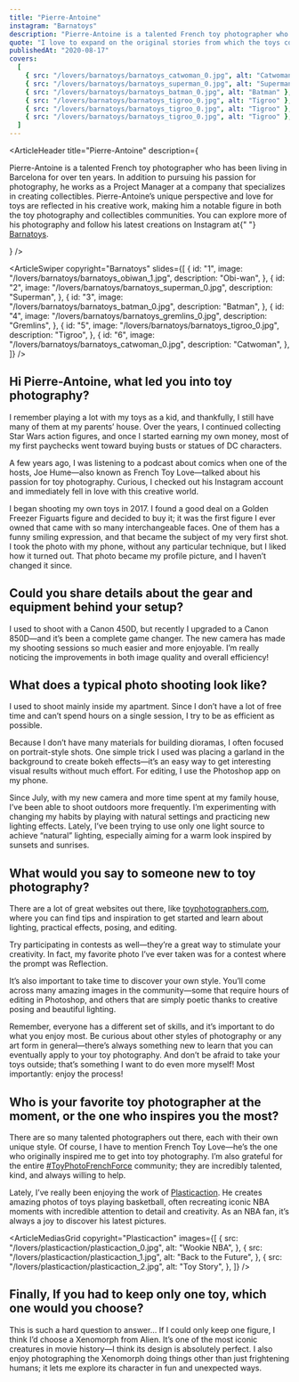 ```yaml
---
title: "Pierre-Antoine"
instagram: "Barnatoys"
description: "Pierre-Antoine is a talented French toy photographer who has been living in Barcelona for over ten years. In addition to pursuing his passion for photography, he works as a Project Manager at a company that specializes in creating collectibles. Pierre-Antoine’s unique perspective and love for toys are reflected in his creative work, making him a notable figure in both the toy photography and collectibles communities."
quote: "I love to expand on the original stories from which the toys come. As kids, our imaginations run wild—we’re constantly asking ourselves billions of questions about everything we see on television. Where did that guy come from? What’s his story? These are the kinds of questions I try to answer with my photography. I do my best to keep that childlike spirit alive and let my curiosity and imagination guide my creative process."
publishedAt: "2020-08-17"
covers:
  [
    { src: "/lovers/barnatoys/barnatoys_catwoman_0.jpg", alt: "Catwoman" },
    { src: "/lovers/barnatoys/barnatoys_superman_0.jpg", alt: "Superman" },
    { src: "/lovers/barnatoys/barnatoys_batman_0.jpg", alt: "Batman" },
    { src: "/lovers/barnatoys/barnatoys_tigroo_0.jpg", alt: "Tigroo" },
    { src: "/lovers/barnatoys/barnatoys_tigroo_0.jpg", alt: "Tigroo" },
    { src: "/lovers/barnatoys/barnatoys_tigroo_0.jpg", alt: "Tigroo" },
  ]
---
```


<ArticleHeader
  title="Pierre-Antoine"
  description={
    <p>
      Pierre-Antoine is a talented French toy photographer who has been living
      in Barcelona for over ten years. In addition to pursuing his passion for
      photography, he works as a Project Manager at a company that specializes
      in creating collectibles. Pierre-Antoine’s unique perspective and love for
      toys are reflected in his creative work, making him a notable figure in
      both the toy photography and collectibles communities. You can explore
      more of his photography and follow his latest creations on Instagram at{" "}
      <a href="https://www.instagram.com/barnatoys">Barnatoys</a>.
    </p>
  }
/>

<ArticleSwiper
  copyright="Barnatoys"
  slides={[
    {
      id: "1",
      image: "/lovers/barnatoys/barnatoys_obiwan_1.jpg",
      description: "Obi-wan",
    },
    {
      id: "2",
      image: "/lovers/barnatoys/barnatoys_superman_0.jpg",
      description: "Superman",
    },
    {
      id: "3",
      image: "/lovers/barnatoys/barnatoys_batman_0.jpg",
      description: "Batman",
    },
    {
      id: "4",
      image: "/lovers/barnatoys/barnatoys_gremlins_0.jpg",
      description: "Gremlins",
    },
    {
      id: "5",
      image: "/lovers/barnatoys/barnatoys_tigroo_0.jpg",
      description: "Tigroo",
    },
    {
      id: "6",
      image: "/lovers/barnatoys/barnatoys_catwoman_0.jpg",
      description: "Catwoman",
    },
  ]}
/>

<ArticleBody>

## Hi Pierre-Antoine, what led you into toy photography?

I remember playing a lot with my toys as a kid, and thankfully, I still have many of them at my parents’ house. Over the years, I continued collecting Star Wars action figures, and once I started earning my own money, most of my first paychecks went toward buying busts or statues of DC characters.

A few years ago, I was listening to a podcast about comics when one of the hosts, Joe Hume—also known as French Toy Love—talked about his passion for toy photography. Curious, I checked out his Instagram account and immediately fell in love with this creative world.

I began shooting my own toys in 2017. I found a good deal on a Golden Freezer Figuarts figure and decided to buy it; it was the first figure I ever owned that came with so many interchangeable faces. One of them has a funny smiling expression, and that became the subject of my very first shot. I took the photo with my phone, without any particular technique, but I liked how it turned out. That photo became my profile picture, and I haven’t changed it since.

</ArticleBody>

<ArticleBlockquote
  quote="I love to expand on the original stories from which the toys come. As kids, our imaginations run wild—we’re constantly asking ourselves billions of questions about everything we see on television. Where did that guy come from? What’s his story? These are the kinds of questions I try to answer with my photography. I do my best to keep that childlike spirit alive and let my curiosity and imagination guide my creative process."
  author="Pierre-Antoine"
/>

<ArticleBody>

## Could you share details about the gear and equipment behind your setup?

I used to shoot with a Canon 450D, but recently I upgraded to a Canon 850D—and it’s been a complete game changer. The new camera has made my shooting sessions so much easier and more enjoyable. I’m really noticing the improvements in both image quality and overall efficiency!

</ArticleBody>

<ArticleBody>

## What does a typical photo shooting look like?

I used to shoot mainly inside my apartment. Since I don’t have a lot of free time and can’t spend hours on a single session, I try to be as efficient as possible.

Because I don’t have many materials for building dioramas, I often focused on portrait-style shots. One simple trick I used was placing a garland in the background to create bokeh effects—it’s an easy way to get interesting visual results without much effort. For editing, I use the Photoshop app on my phone.

Since July, with my new camera and more time spent at my family house, I’ve been able to shoot outdoors more frequently. I’m experimenting with changing my habits by playing with natural settings and practicing new lighting effects. Lately, I’ve been trying to use only one light source to achieve “natural” lighting, especially aiming for a warm look inspired by sunsets and sunrises.

</ArticleBody>

<ArticleBody>

## What would you say to someone new to toy photography?

There are a lot of great websites out there, like [toyphotographers.com](https://toyphotographers.com), where you can find tips and inspiration to get started and learn about lighting, practical effects, posing, and editing.

Try participating in contests as well—they’re a great way to stimulate your creativity. In fact, my favorite photo I’ve ever taken was for a contest where the prompt was Reflection.

It’s also important to take time to discover your own style. You’ll come across many amazing images in the community—some that require hours of editing in Photoshop, and others that are simply poetic thanks to creative posing and beautiful lighting.

Remember, everyone has a different set of skills, and it’s important to do what you enjoy most. Be curious about other styles of photography or any art form in general—there’s always something new to learn that you can eventually apply to your toy photography. And don’t be afraid to take your toys outside; that’s something I want to do even more myself! Most importantly: enjoy the process!

</ArticleBody>

<ArticleBody>

## Who is your favorite toy photographer at the moment, or the one who inspires you the most?

There are so many talented photographers out there, each with their own unique style. Of course, I have to mention French Toy Love—he’s the one who originally inspired me to get into toy photography. I’m also grateful for the entire [#ToyPhotoFrenchForce](https://www.instagram.com/explore/tags/toyphotofrenchforce/) community; they are incredibly talented, kind, and always willing to help.

Lately, I’ve really been enjoying the work of [Plasticaction](https://www.instagram.com/plasticaction/). He creates amazing photos of toys playing basketball, often recreating iconic NBA moments with incredible attention to detail and creativity. As an NBA fan, it’s always a joy to discover his latest pictures.

</ArticleBody>

<ArticleMediasGrid
  copyright="Plasticaction"
  images={[
    {
      src: "/lovers/plasticaction/plasticaction_0.jpg",
      alt: "Wookie NBA",
    },
    {
      src: "/lovers/plasticaction/plasticaction_1.jpg",
      alt: "Back to the Future",
    },
    {
      src: "/lovers/plasticaction/plasticaction_2.jpg",
      alt: "Toy Story",
    },
  ]}
/>

<ArticleBody>

## Finally, If you had to keep only one toy, which one would you choose?

This is such a hard question to answer... If I could only keep one figure, I think I’d choose a Xenomorph from Alien. It’s one of the most iconic creatures in movie history—I think its design is absolutely perfect. I also enjoy photographing the Xenomorph doing things other than just frightening humans; it lets me explore its character in fun and unexpected ways.

</ArticleBody>
